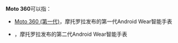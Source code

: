'''Moto 360'''可以指：
* [[Moto_360_(第一代)|Moto 360 (第一代)]]，摩托罗拉发布的第一代Android Wear智能手表
* {{le|Moto 360 (第二代)|Moto_360_(2nd_generation)}}，摩托罗拉发布的第二代Android Wear智能手表
{{Disambiguation|CAT=字母数字组合消歧义}}